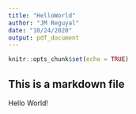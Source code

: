 ```yaml
---
title: "HelloWorld"
author: "JM Reguyal"
date: "10/24/2020"
output: pdf_document
---
```


```r
knitr::opts_chunk$set(echo = TRUE)
```

## This is a markdown file

Hello World!
